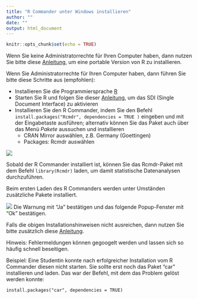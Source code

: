 ```yaml
---
title: "R Commander unter Windows installieren"
author: ""
date: ""
output: html_document
---
```


```r
knitr::opts_chunk$set(echo = TRUE)
```

Wenn Sie keine Administratorrechte für Ihren Computer haben, dann nutzen Sie bitte diese [Anleitung](https://statistik.boku.ac.at/stat-lehre/doku.php?id=statistik_mit_r:wie_komme_ich_zu_r:windows_r_portabel:start), um eine portable Version von R zu installieren. 

Wenn Sie Administratorrechte für Ihren Computer haben, dann führen Sie bitte diese Schritte aus (empfohlen):

+ Installieren Sie die Programmiersprache [R](https://cran.r-project.org/bin/windows/base/)
+ Starten Sie R und folgen Sie dieser [Anleitung](https://statistik.boku.ac.at/stat-lehre/doku.php?id=statistik_mit_r:wie_komme_ich_zu_r:windows_r_install:mdi_auf_sdi_umstellen), um das SDI (Single Document Interface) zu aktivieren
+ Installieren Sie den R Commander, indem Sie den Befehl `install.packages("Rcmdr", dependencies = TRUE )` eingeben und mit der Eingabetaste ausführen; alternativ können Sie das Paket auch über das Menü *Pakete* aussuchen und installieren
  + CRAN Mirror auswählen, z.B. Germany (Goettingen)
  + Packages: Rcmdr auswählen

![](RcmdrPaket.png)

Sobald der R Commander installiert ist, können Sie das Rcmdr-Paket mit dem Befehl `library(Rcmdr)` laden, um damit statistische Datenanalysen durchzuführen.

Beim ersten Laden des R Commanders werden unter Umständen zusätzliche Pakete installiert. 

![](RcmdrZusatzPakete.png)
Die Warnung mit "Ja” bestätigen und das folgende Popup-Fenster mit “Ok” bestätigen.


Falls die obigen Installationshinweisen nicht ausreichen, dann nutzen Sie bitte zusätzlich diese [Anleitung](https://statistik.boku.ac.at/stat-lehre/doku.php?id=statistik_mit_r:wie_komme_ich_zu_r:windows_r_install:start).

Hinweis: Fehlermeldungen können gegoogelt werden und lassen sich so häufig schnell beseitigen.

Beispiel: Eine Studentin konnte nach erfolgreicher Installation vom R Commander diesen nicht starten. Sie sollte erst noch das Paket "car" installieren und laden. Das war der Befehl, mit dem das Problem gelöst werden konnte:

`install.packages("car", dependencies = TRUE)`




